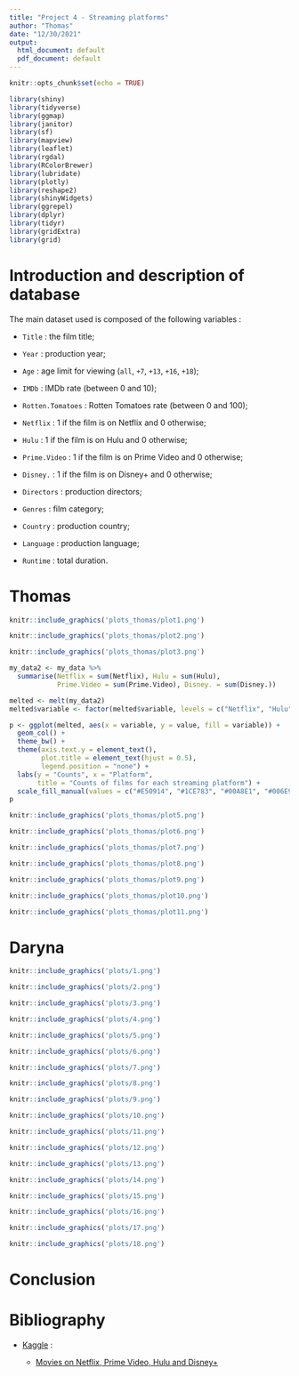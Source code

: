 ```yaml
---
title: "Project 4 - Streaming platforms"
author: "Thomas"
date: "12/30/2021"
output:
  html_document: default
  pdf_document: default
---
```


```r
knitr::opts_chunk$set(echo = TRUE)
```

```r
library(shiny)
library(tidyverse)
library(ggmap)
library(janitor)
library(sf)
library(mapview)
library(leaflet)
library(rgdal)
library(RColorBrewer)
library(lubridate)
library(plotly)
library(reshape2)
library(shinyWidgets)
library(ggrepel)
library(dplyr)
library(tidyr)
library(gridExtra)
library(grid)
```

# Introduction and description of database

The main dataset used is composed of the following variables :

- `Title` : the film title;

- `Year` : production year;

- `Age` : age limit for viewing (`all`, `+7`, `+13`, `+16`, `+18`);

- `IMDb` : IMDb rate (between 0 and 10);

- `Rotten.Tomatoes` : Rotten Tomatoes rate (between 0 and 100);

- `Netflix` : 1 if the film is on Netflix and 0 otherwise;

- `Hulu` : 1 if the film is on Hulu and 0 otherwise;

- `Prime.Video` : 1 if the film is on Prime Video and 0 otherwise;

- `Disney.` : 1 if the film is on Disney+ and 0 otherwise;

- `Directors` : production directors;

- `Genres` : film category;

- `Country` : production country;

- `Language` : production language;

- `Runtime` : total duration.


# Thomas

```r
knitr::include_graphics('plots_thomas/plot1.png')
```

```r
knitr::include_graphics('plots_thomas/plot2.png')
```

```r
knitr::include_graphics('plots_thomas/plot3.png')
```

```r
my_data2 <- my_data %>%
  summarise(Netflix = sum(Netflix), Hulu = sum(Hulu),
            Prime.Video = sum(Prime.Video), Disney. = sum(Disney.))

melted <- melt(my_data2)
melted$variable <- factor(melted$variable, levels = c("Netflix", "Hulu", "Prime.Video", "Disney."))

p <- ggplot(melted, aes(x = variable, y = value, fill = variable)) +
  geom_col() +
  theme_bw() +
  theme(axis.text.y = element_text(),
        plot.title = element_text(hjust = 0.5),
        legend.position = "none") +
  labs(y = "Counts", x = "Platform",
       title = "Counts of films for each streaming platform") +
  scale_fill_manual(values = c("#E50914", "#1CE783", "#00A8E1", "#006E99"))
p
```

```r
knitr::include_graphics('plots_thomas/plot5.png')
```

```r
knitr::include_graphics('plots_thomas/plot6.png')
```

```r
knitr::include_graphics('plots_thomas/plot7.png')
```

```r
knitr::include_graphics('plots_thomas/plot8.png')
```

```r
knitr::include_graphics('plots_thomas/plot9.png')
```

```r
knitr::include_graphics('plots_thomas/plot10.png')
```

```r
knitr::include_graphics('plots_thomas/plot11.png')
```




# Daryna

```r
knitr::include_graphics('plots/1.png')
```

```r
knitr::include_graphics('plots/2.png')
```

```r
knitr::include_graphics('plots/3.png')
```

```r
knitr::include_graphics('plots/4.png')
```

```r
knitr::include_graphics('plots/5.png')
```

```r
knitr::include_graphics('plots/6.png')
```

```r
knitr::include_graphics('plots/7.png')
```

```r
knitr::include_graphics('plots/8.png')
```

```r
knitr::include_graphics('plots/9.png')
```

```r
knitr::include_graphics('plots/10.png')
```

```r
knitr::include_graphics('plots/11.png')
```

```r
knitr::include_graphics('plots/12.png')
```

```r
knitr::include_graphics('plots/13.png')
```

```r
knitr::include_graphics('plots/14.png')
```

```r
knitr::include_graphics('plots/15.png')
```

```r
knitr::include_graphics('plots/16.png')
```

```r
knitr::include_graphics('plots/17.png')
```

```r
knitr::include_graphics('plots/18.png')
```

# Conclusion

# Bibliography

- <a href="https://www.kaggle.com">Kaggle</a> :

  - <a href="https://www.kaggle.com/ruchi798/movies-on-netflix-prime-video-hulu-and-disney">Movies on Netflix, Prime Video, Hulu and Disney+</a>
